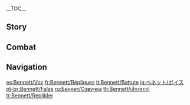 {{CharacterTabs}}
{{LanguageTabs}}
__TOC__
==Story==
{{VO/Story
|character           = Bennett

|vo_01_01_title      = Hello
|vo_01_01_file       = VO_{language}{character} Hello.ogg
|vo_01_01_tx         = This is your team? Cool... I like the vibe. I'm Bennett, leader of [[Benny's Adventure Team]]. Any chance we can team up? Please?

|vo_02_01_title      = Chat: Treasures
|vo_02_01_file       = VO_{language}{character} Chat - Treasures.ogg
|vo_02_01_tx         = Let's go find some treasure!
|vo_02_02_title      = Chat: Adventures
|vo_02_02_file       = VO_{language}{character} Chat - Adventures.ogg
|vo_02_02_tx         = No one's joined me on an adventure in ages. C'mon, let's go!
|vo_02_03_title      = Chat: Self-Deprecation
|vo_02_03_file       = VO_{language}{character} Chat - Self-Deprecation.ogg
|vo_02_03_tx         = "Good things come to those who don't wait around!" That's what they say, anyway. Knowing my luck, the opposite is probably true for me...

<!-- Weather -->
|vo_03_01_title      = When It Rains
|vo_03_01_file       = VO_{language}{character} When It Rains.ogg
|vo_03_01_tx         = It always rains when I go on an adventure.
|vo_03_02_title      = When Thunder Strikes
|vo_03_02_file       = VO_{language}{character} When Thunder Strikes.ogg
|vo_03_02_tx         = Don't stand too close to me, or you might get hit by lightning too.
|vo_03_03_title      = When the Sun Is Out
|vo_03_03_file       = VO_{language}{character} When the Sun Is Out.ogg
|vo_03_03_tx         = Weather's not bad today... Oh crud, I jinxed it! Now it's bound to rain.
|vo_03_04_title      = When the Wind Is Blowing
|vo_03_04_file       = VO_{language}{character} When the Wind Is Blowing.ogg
|vo_03_04_tx         = Careful! In this kind of wind, it's easy to get hit in the head by flying rocks.

|vo_04_01_title      = Good Morning
|vo_04_01_file       = VO_{language}{character} Good Morning.ogg
|vo_04_01_tx         = Morning! Where's the adventure at today?
|vo_04_02_title      = Good Afternoon
|vo_04_02_file       = VO_{language}{character} Good Afternoon.ogg
|vo_04_02_tx         = I brought a sandwich. You want some? I'll give you hal- *choking* *spluttering* ...Phew. Sorry, nearly choked to death there!
|vo_04_03_title      = Good Evening
|vo_04_03_file       = VO_{language}{character} Good Evening.ogg
|vo_04_03_tx         = Hey, wanna go talk to my dads for a bit? They tell the best adventure stories!
|vo_04_04_title      = Good Night
|vo_04_04_file       = VO_{language}{character} Good Night.ogg
|vo_04_04_tx         = You're headed off? Cool. It was awesome adventuring with you. We should totally do it again!

|vo_05_01_title      = About {name}: Adventure Team
|vo_05_01_file       = VO_{language}{character} About {character} - Adventure Team.ogg
|vo_05_01_tx         = I'm the leader of Benny's Adventure Team &mdash; a rising star in the [[Mondstadt]] Adventurers' Guild! ...Where are the others? Ah, haha, they're all on leave right now.
|vo_05_02_title      = About {name}: Bad Luck
|vo_05_02_file       = VO_{language}{character} About {character} - Bad Luck.ogg
|vo_05_02_tx         = Eh, it's not as bad as you've heard! Everyone falls into a trapper's pit or gets hit on the head by a falling tree now and then, right?

|vo_06_01_title      = About Us: Teammates
|vo_06_01_file       = VO_{language}{character} About Us - Teammates.ogg
|vo_06_01_tx         = Hahaha, you wish! Benny's Adventure Team has had no vacancies in ages... I mean, you must be spoiled for choice, right? Why'd you wanna join the unluckiest adventurer alive, anyway?

|vo_06_02_title      = About Us: Division of Labor
|vo_06_02_friendship = 6
|vo_06_02_file       = VO_{language}{character} About Us - Division of Labor.ogg
|vo_06_02_tx         = From now on, I'll distract the monsters and set off the traps while you grab the treasure. Sound good? ...You don't like it? Oh &mdash; don't worry about me getting injured! It's what I'm best at... And for you, it would be my pleasure!

|vo_06_03_title      = About Us: Dangerous Places
|vo_06_03_friendship = 6
|vo_06_03_file       = VO_{language}{character} About Us - Dangerous Places.ogg
|vo_06_03_tx         = I think I get why you teamed up with me now. It's 'cause we're the same, you and I &mdash; we both like that adrenaline rush you get from being in dangerous situations. That's what makes adventuring so addictive!

|vo_07_01_title      = About the [[Vision]]
|vo_07_01_friendship = 4
|vo_07_01_file       = VO_{language}{character} About the Vision.ogg
|vo_07_01_tx         = Getting recognized by the gods was the last thing I expected, seeing as how I'm so unlucky all the time. But if the gods haven't given up on me, I guess that means I shouldn't give up on me either.

|vo_07_02_title      = Something to Share
|vo_07_02_file       = VO_{language}{character} Something to Share.ogg
|vo_07_02_tx         = Do you wanna come and see the view of Mondstadt from above some time? It's real pretty at night, when the city's all lit up and you can see the moon reflected on Cider Lake... Huh? From where? Haha, well, there was this one time when I got picked up by a tornado and ended up on this cliff way up high&mdash; Not interested? Oh, okay then, never mind.

|vo_07_03_title      = Interesting Things
|vo_07_03_file       = VO_{language}{character} Interesting Things.ogg
|vo_07_03_tx         = I actually quite like [[cabbage]]. It's not much to look at, but you can't imagine a world without it. You can grow it anywhere, it goes with everything, and the flavor never gets in the way. I dunno, there's something... nice about being ordinary.

|vo_08_01_title      = About [[Barbara]]
|vo_08_01_friendship = 4
|vo_08_01_file       = VO_{language}{character} About Barbara.ogg
|vo_08_01_tx         = She's the best singer and dancer out there! I always go to watch her in concert after an adventure goes south &mdash; it really lifts my mood, chanting along with all the other fans, cheering her on. It's really kinda magical! It's no wonder she's so popular... Boy, if I had even half her popularity as leader of my adventure team...
|vo_08_01_mention    = Barbara

|vo_08_02_title      = About [[Klee]]
|vo_08_02_friendship = 4
|vo_08_02_file       = VO_{language}{character} About Klee.ogg
|vo_08_02_tx         = She's a cute kid... but I have to keep my distance. Whenever she plays with me, her bombs always end up going off... It's not so much me I'm worried about, it would just be awful if something happened to Klee. The Knights of Favonius would never forgive me, that's for sure.
|vo_08_02_mention    = Klee

|vo_08_03_title      = About [[Fischl]]
|vo_08_03_friendship = 4
|vo_08_03_file       = VO_{language}{character} About Fischl.ogg
|vo_08_03_tx         = Oh yeah, the Prinzessin der Verurteilung from the world beyond! She's amazing. I keep asking her if we can go adventuring in her home world together, but each time I bring it up she sort of avoids the topic... She's probably just worried about my safety. Her home world sounds like a dangerous place, for sure.
|vo_08_03_mention    = Fischl

|vo_08_04_title      = About [[Jean]]
|vo_08_04_friendship = 4
|vo_08_04_file       = VO_{language}{character} About Jean.ogg
|vo_08_04_tx         = I keep meaning to ask Master Jean for some help with the Mondstadt Adventurers' Guild, but I don't know how to go about it. The Guild doesn't have as many rules and regulations as the Knights of Favonius, the dads and I are pretty laid back about everything. Pretty sure that attitude wouldn't fly with Jean though... I guess I should read up on the Knights' etiquette or something?
|vo_08_04_mention    = Jean

|vo_08_05_title      = About [[Varka]]
|vo_08_05_friendship = 4
|vo_08_05_file       = VO_{language}{character} About Varka.ogg
|vo_08_05_tx         = He's my role model! Talk about team leaders &mdash; he's the Grand Master! Leads the whole darn Knights of Favonius! How incredible do you have to be to do that!? Recently, though, I've been thinking that having a smaller Adventure Team isn't such a bad thing after all. I mean, if things got too busy in the team, I'd have no time to look after all my dads in the guild, would I? Yeah... Yeah, things are fine the way they are.
|vo_08_05_mention    = Varka

|vo_08_06_title      = About [[Razor]]
|vo_08_06_friendship = 4
|vo_08_06_file       = VO_{language}{character} About Razor.ogg
|vo_08_06_tx         = Wolvendom guy! Looks a little on the feral side... doesn't talk much... but he's alright! We both love eating meat, so we got that in common. I sometimes cook some meat for him, and he teaches me how wolves communicate in return. Haha! You should join us next time!
|vo_08_06_mention    = Razor

|vo_08_07_title      = About [[Amber]]
|vo_08_07_friendship = 4
|vo_08_07_file       = VO_{language}{character} About Amber.ogg
|vo_08_07_tx         = Oh, I know who you mean. The girl who's always charging around all over the place. She's always off adventuring in the wild, just like me... But if you ever see her near a cooking pot, you'll soon find a cloud of thick black smoke blowing in your direction, followed by the smell of [[Outrider's Champion Steak!|burnt steak]]... Huh, maybe she was born unlucky too?
|vo_08_07_mention    = Amber

|vo_08_08_title      = About [[Noelle]]
|vo_08_08_friendship = 4
|vo_08_08_file       = VO_{language}{character} About Noelle.ogg
|vo_08_08_tx         = Noelle's someone I've been watching for a while. She's really talented, and extremely hardworking. But somehow she's still a maid &mdash; the Knights of Favonius still haven't made her a knight. It's a shame, don't you think? Boy, if she switched to the Adventurers' Guild, she'd easily be one of the best there is.
|vo_08_08_mention    = Noelle

|vo_09_01_title      = More About {name}: I
|vo_09_01_file       = VO_{language}{character} More About {character} - 01.ogg
|vo_09_01_tx         = Oh... you wanna know about me? Haha, I'm just your average adventurer. 'Cept I'm more unlucky than average. Anyway, I'm nothing compared to you &mdash; you're the star of all those legendary tales. What do I got to show for myself?

|vo_09_02_title      = More About {name}: II
|vo_09_02_friendship = 3
|vo_09_02_file       = VO_{language}{character} More About {character} - 02.ogg
|vo_09_02_tx         = "The dads..." that's how I refer to all the older adventurers in Mondstadt. Apparently, I was an orphan kid that they rescued from the most perilous situation ever. How cool is that? I have such terrible luck all the time, and yet I was rescued against the odds and survived all this time. It's a miracle if you ask me.

|vo_09_03_title      = More About {name}: III
|vo_09_03_friendship = 4
|vo_09_03_file       = VO_{language}{character} More About {character} - 03.ogg
|vo_09_03_tx         = You've, uh, noticed then... Heh. Yeah, Benny's Adventure Team has been me on my own for a long time now. Reason is, I have such bad luck that even the most benign of adventures end up turning into the adventure from hell, and no one wants to come with me... Do you feel the same way?

|vo_09_04_title      = More About {name}: IV
|vo_09_04_friendship = 5
|vo_09_04_file       = VO_{language}{character} More About {character} - 04.ogg
|vo_09_04_tx         = I was born unlucky. That's just the way it is, and I've lived with it so long now that I'm just used to it. But you know what? Maybe it's a good thing. It means I know that whatever luck I do have left is gonna run out sooner rather than later... so I'd better make the most of my life while it lasts. You know, go on plenty of adventures, meet loads of people... I mean, if I didn't live like that, I may never have even met you! Can you imagine? Haha!

|vo_09_05_title      = More About {name}: V
|vo_09_05_friendship = 6
|vo_09_05_file       = VO_{language}{character} More About {character} - 05.ogg
|vo_09_05_tx         = Time flies! We've been a team for a while now, haven't we? Anyway, I have a dream I wanna tell you about. Once the Mondstadt Adventurers' Guild becomes the biggest branch in [[Teyvat]], I wanna go adventuring all over the whole world! Benny's Adventure Team will be the greatest adventure team there ever was, because you and me are the greatest adventurers! ..."Since when?" Uh... I don't remember exactly when you signed onto Benny's Adventure Team. But whatever, it's just details, right?

|vo_10_01_title      = {name}'s Hobbies
|vo_10_01_file       = VO_{language}{character} Hobbies.ogg
|vo_10_01_tx         = I like all kinds of things, but most of all, I like adventures! One day I'm gonna find the most valuable treasure in the whole world, and then my dads can have a better life... and the Mondstadt Adventurers' Guild will be back in business!

|vo_10_02_title      = {name}'s Troubles
|vo_10_02_file       = VO_{language}{character} Troubles.ogg
|vo_10_02_tx         = Hmm... Well, if you really wanna know... When I have a bad day, I feel a bit glum. Like, it sucks when I come back empty-handed from an adventure, or when one of my dads' old injuries start acting up. But they're just small things really, after a good night's sleep I forget all about them. New day, new start! Haha!

|vo_10_03_title      = Favorite Food
|vo_10_03_file       = VO_{language}{character} Favorite Food.ogg
|vo_10_03_tx         = Meat! Meat is the best sustenance there is. [[Chicken-Mushroom Skewer]]s, [[Steak]]s, and [[Sweet Madame]]s are all my specialties. You won't go hungry if you come adventuring with me, that's for sure!

|vo_10_04_title      = Least Favorite Food
|vo_10_04_file       = VO_{language}{character} Least Favorite Food.ogg
|vo_10_04_tx         = You can't really afford to be picky as an adventurer. That said, I can't really handle spicy food. I find it hard to breathe after eating [[Jueyun Chili]]s, like the spice went right into my lungs. And there's no avoiding the diarrhea afterward... It's the devil's fruit, I say. Who knows where it came from?

<!-- Receiving a Gift -->
|vo_11_01_title      = Receiving a Gift: I
|vo_11_01_file       = VO Bennett Receiving a Gift - 01.ogg
|vo_11_01_tx         = Whoa, lucky me! Haha... Oh wait! Does that mean I just used all of my good luck for today...?

|vo_11_02_title      = Receiving a Gift: II
|vo_11_02_file       = VO Bennett Receiving a Gift - 02.ogg
|vo_11_02_tx         = Literally everything you cook ends up tasting amazing. Hehe, you're awesome!

|vo_11_03_title      = Receiving a Gift: III
|vo_11_03_file       = VO Bennett Receiving a Gift - 03.ogg
|vo_11_03_tx         = Oh no... my stomach hurts...

|vo_12_01_title      = Birthday
|vo_12_01_file       = VO_{language}{character} Birthday.ogg
|vo_12_01_tx         = Happy birthday! Best of luck in the year ahead. Don't worry, bad luck isn't contagious! As long as I'm around, it'll be drawn to me and not you, so you're safe.

|vo_13_01_title      = Feelings About Ascension: Intro
|vo_13_01_ascension  = 1
|vo_13_01_file       = VO_{language}{character} Feelings About Ascension - 01.ogg
|vo_13_01_tx         = I feel stronger in every sense! Just as unlucky as ever, though. Hehe.

|vo_13_02_title      = Feelings About Ascension: Building Up
|vo_13_02_ascension  = 2
|vo_13_02_file       = VO_{language}{character} Feelings About Ascension - 02.ogg
|vo_13_02_tx         = I'm catching up with you, [[Traveler]]! One step at a time.

|vo_13_03_title      = Feelings About Ascension: Climax
|vo_13_03_ascension  = 4
|vo_13_03_file       = VO_{language}{character} Feelings About Ascension - 03.ogg
|vo_13_03_tx         = Wow, check out all this power! How can I repay you, though? Hmm... Oh yeah! I know this Domain where there's a priceless treasure hidden somewhere inside! Let's go hit it up!

|vo_13_04_title      = Feelings About Ascension: Conclusion
|vo_13_04_ascension  = 6
|vo_13_04_file       = VO_{language}{character} Feelings About Ascension - 04.ogg
|vo_13_04_tx         = Thanks to your help, I should finally be able to keep everyone safe now. Hopefully, people's opinions of me will start to change. Once the unluckiest guy alive, with a million cuts and bruises to show it. Now, a dependable adventurer at long last! ...Heh, well, I&mdash;I can hope.
}}

==Combat==
{{Combat VO
|character           = Bennett

|skill_1_tx          = ''(Press)'' Hah!
|skill_2_file        = Elemental Skill 1 Step 1 02
|skill_2_tx          = ''(Press)'' Haah!
|skill_3_file        = Elemental Skill 1 Step 2 01
|skill_3_tx          = ''(Hold Level 1)'' Get outta here!
|skill_4_file        = Elemental Skill 1 Step 2 02
|skill_4_tx          = ''(Hold Level 1)'' Haah!
|skill_5_file        = Elemental Skill 1 Step 3 01
|skill_5_tx          = ''(Hold Level 2)'' Take cover!
|skill_6_file        = Elemental Skill 1 Step 3 02
|skill_6_tx          = ''(Hold Level 2)'' Outta the way!
|skill_7_file        = Elemental Skill 1 02,Elemental Skill 1 Step 1 01,Elemental Skill 1 Step 1 03,Elemental Skill 1 Step 4 01

|burst_1_tx          = Everybody stand back!
|burst_2_tx          = I'm going in!
|burst_3_tx          = Teamwork is dreamwork!

|sprint-s_1_tx       = Adventure time!
|sprint-s_2_file     = Sprint Start 03
|sprint-s_2_tx       = Off we go!
|sprint-s_3_file     = Sprint Start 02

|glider_1_file       = Deploying Wind Glider 01,Deploying Wind Glider 02,Deploying Wind Glider 03

|chest_1_tx          =   Now that's what I call treasure!
|chest_2_tx          =   Even better than I imagined! It's my lucky day!
|chest_3_tx          =   *chuckle* It's a miracle!

|low-hp_1_tx         = Shoot, I can't afford any more bandages...
|low-hp_2_tx         = Don't worry. I got this.
|low-hp_3_tx         = I always bounce back, just watch me...

|ally-low-hp_1_tx    = You're in over your head! Lemme try!
|ally-low-hp_2_tx    = Hey, pick on someone your own size!

|fallen_1_tx         = Benny's Adventure team... I have failed you...
|fallen_2_tx         = This is just my luck...
|fallen_3_tx         = Couldn't break... the curse.

|hit-l_1_file        = Light Hit Taken 02
|hit-l_1_tx          = Didn't see that coming.
|hit-l_2_file        = Light Hit Taken 01,Light Hit Taken 03,Light Hit Taken 04,Light Hit Taken 05,Light Hit Taken 06

|hit-h_1_tx          = That's gonna hurt in the morning.
|hit-h_2_tx          = Why do they never miss?
|hit-h_3_file        = Heavy Hit Taken 03,Heavy Hit Taken 04,Heavy Hit Taken 05,Heavy Hit Taken 06

|join_1_tx           = Y&mdash;You want me on your team?
|join_2_tx           = I won't hold you back... Much.
|join_3_tx           = Gonna be epic!

|idle_1_actual_tx    = Benny's Adventure Team, assemble! ...Oh, or not.
|idle_2_actual_tx    = Oh, ow! Where did that come from?

|atk-l_1_file        = Light Attack 01,Light Attack 02,Light Attack 03,Light Attack 04,Light Attack 05,Light Attack 06,Light Attack 07

|atk-m_1_file        = Mid Attack 01,Mid Attack 02,Mid Attack 03

|atk-h_1_file        = Heavy Attack 01,Heavy Attack 02,Heavy Attack 03

|climb_1_file        = Climbing 01,Climbing 02,Climbing 03

|climb-b_1_file      = Climbing Breath 01,Climbing Breath 02,Climbing Breath 03

|jump_1_file         = Jumping 01,Jumping 02,Jumping 03,Jumping 04,Jumping 05
}}

==Navigation==
{{Character Navbox|link type=vo}}

[[es:Bennett/Voz]]
[[fr:Bennett/Répliques]]
[[it:Bennett/Battute]]
[[ja:ベネット/ボイス]]
[[pt-br:Bennett/Falas]]
[[ru:Беннет/Озвучка]]
[[th:Bennett/เสียงพากย์]]
[[tr:Bennett/Replikler]]